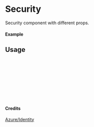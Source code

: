 
<Meta of={Security} title="Azure/Identity/Security" />

# Security

Security component with different props.

#### Example

<Canvas of={Security.Primary} />

## Usage

```ts
import { Security } from "yadl-ui";

const Example = () => {
  return (
      <Security />
  );
};

export default Example;
```

#### Credits
[Azure/Identity](https://learn.microsoft.com/en-us/azure/architecture/icons/)
